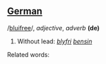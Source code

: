 ==[[German]]==

/[[Pronunciation guide|bluifree]]/, ''adjective'', ''adverb'' '''(de)'''

# Without lead: ''[[blyfri]] [[bensin]] ''


Related words: